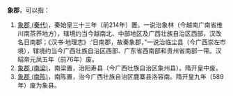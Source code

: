 '''象郡'''，可以指：

#[[象郡_(秦代)|象郡 (秦代)]]，秦始皇三十三年（前214年）置。一说治象林（今越南广南省维川南茶荞地方），辖境约当今越南北、中部地区及广西壮族自治区西部，汉改名日南郡；《汉书·地理志》:‘日南郡，故秦象郡，”一说治临尘县（今广西崇左市境），辖境约当今广西壮族自治区西部、广东省西南部和贵州省南部一带。汉昭帝元凤五年（前76年）废。
#[[象郡_(南梁)|象郡 (南梁)]]，南梁置，治阳寿县（今广西壮族自治区象州县）。隋开皇中废。
#[[象郡_(南陈)|象郡 (南陈)]]，南陈置，治今广西壮族自治区鹿寨县洛容南。隋开皇九年（589年）废为象县。

{{Disambig|Cat=二字中国郡名消歧义|X}}